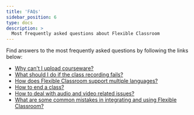 ```yaml
---
title: 'FAQs'
sidebar_position: 6
type: docs
description: >
  Most frequently asked questions about Flexible Classroom
---
```


Find answers to the most frequently asked questions by following the links below:

- [Why can't I upload courseware?](../../help/integration-issues/cant_upload_courseware)
- [What should I do if the class recording fails?](../../help/integration-issues/recording_fails)
- [How does Flexible Classroom support multiple languages?](../../help/integration-issues/multi_language_support)
- [How to end a class?](../../help/integration-issues/stop_class)
- [How to deal with audio and video related issues?](../../help/quality-issues/audio_video_issues_in_classroom)
- [What are some common mistakes in integrating and using Flexible Classroom?](../../help/integration-issues/common_mistakes_flexible_classroom)
